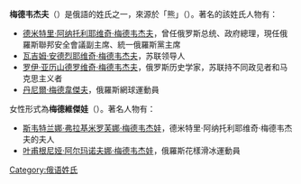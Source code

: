 {{noteTA
|1=zh-tw:梅德維傑夫; zh-hk:麥德維夫; zh-cn:梅德韦杰夫;
|2=zh-tw:迪米悌; zh-hk:德米特里; zh-hans:德米特里;
|3=zh-tw:梅德維傑娃; zh-hk:麥德維娃; zh-cn:梅德韦杰娃;
}}
'''梅德韦杰夫'''（{{lang-ru|Медведев}}）是俄語的姓氏之一，來源於「熊」（{{lang-ru|Медведь}}）。著名的該姓氏人物有：
* [[德米特里·阿纳托利耶维奇·梅德韦杰夫|德米特里·阿纳托利耶维奇·梅德韦杰夫]]，曾任俄罗斯总统、政府總理，現任俄羅斯聯邦安全會議副主席、統一俄羅斯黨主席
* [[瓦吉姆·安德烈耶维奇·梅德韦杰夫|瓦吉姆·安德烈耶维奇·梅德韦杰夫]]，苏联领导人
* [[罗伊·亚历山德罗维奇·梅德韦杰夫|罗伊·亚历山德罗维奇·梅德韦杰夫]]，俄罗斯历史学家，苏联持不同政见者和马克思主义者
* [[丹尼爾·梅德韋傑夫|丹尼爾·梅德韋傑夫]]，俄羅斯網球運動員

女性形式為'''梅德維傑娃'''（{{lang-ru|Медведева}}）。著名人物有：
* [[斯韦特兰娜·弗拉基米罗芙娜·梅德韦杰娃|斯韦特兰娜·弗拉基米罗芙娜·梅德韦杰娃]]，德米特里·阿纳托利耶维奇·梅德韦杰夫的夫人
* [[叶甫根尼娅·阿尔玛诺夫娜·梅德韦杰娃|叶甫根尼娅·阿尔玛诺夫娜·梅德韦杰娃]]，俄羅斯花樣滑冰運動員
{{Disambiguation|M|Cat=五字姓氏消歧义}}
{{DEFAULTSORT:Medvedev}}
[[Category:俄语姓氏|Category:俄语姓氏]]